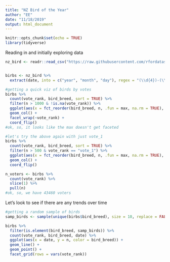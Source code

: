 ```yaml
---
title: "NZ Bird of the Year"
author: "EE"
date: "11/18/2019"
output: html_document
---
```


```r
knitr::opts_chunk$set(echo = TRUE)
library(tidyverse)

```

Reading in and initially exploring data
```r
nz_bird <- readr::read_csv("https://raw.githubusercontent.com/rfordatascience/tidytuesday/master/data/2019/2019-11-19/nz_bird.csv")


birbs <- nz_bird %>%
  extract(date, into = c("year", "month", "day"), regex = "(\\d{4})-(\\d{2})-(\\d{2})", remove = FALSE)

#getting a quick viz of birds by votes
birbs %>%
  count(vote_rank, bird_breed, sort = TRUE) %>%
  filter(n > 1000 & !is.na(vote_rank)) %>%
  ggplot(aes(x = fct_reorder(bird_breed, n, .fun = max, na.rm = TRUE), y = n)) +
  geom_col() +
  facet_wrap(~vote_rank) +
  coord_flip()
#ok, so, it looks like the max doesn't get faceted

#let's try the above again with just vote_1
birbs %>%
  count(vote_rank, bird_breed, sort = TRUE) %>%
  filter(n > 500 & vote_rank == "vote_1") %>%
  ggplot(aes(x = fct_reorder(bird_breed, n, .fun = max, na.rm = TRUE), y = n)) +
  geom_col() +
  coord_flip()

n_voters <- birbs %>%
  count(vote_rank) %>%
  slice(1) %>%
  pull(n)
#ok, so, we have 43460 voters
```


Let's look to see if there are any trends over time
```r
#getting a random sample of birds
samp_birds <- sample(unique(birbs$bird_breed), size = 10, replace = FALSE)

birbs %>%
  filter(is.element(bird_breed, samp_birds)) %>%
  count(vote_rank, bird_breed, date) %>%
  ggplot(aes(x = date, y = n, color = bird_breed)) +
  geom_line() +
  geom_point() +
  facet_grid(rows = vars(vote_rank))
```


